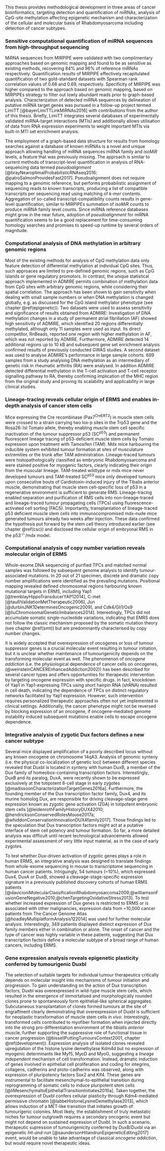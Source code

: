 This thesis provides methodological development in three areas of cancer bioinformatics, targeting detection and quantification of miRNAs, analysis of CpG-site methylation affecting epigenetic mechanism and characterization of the cellular and molecular basis of Rhabdomyosarcoma including detection of cancer subtypes. 

### Sensitive computational quantification of miRNA sequences from high-throughput sequencing

MiRNA sequences from MIRPIPE were validated with two complimentary approaches based on genomic mapping and found to be as sensitive as existing methods, recovering 84% and 96% of reference miRNAs respectively. Quantification results of MIRPIPE effectively recapitulated quantification of two gold-standard datasets with Spearman rank correlation values of 0.68 and 0.69, respectively. Specificity of MIRPIPE was higher compared to the approach based on genomic mapping, based on MIRPIPEs strategy to filter out lowly abundant reads prior to graph-based analysis. Characterization of detected miRNA sequences by delineation of putative miRNA target genes was pursued in a follow-up project termed LimiTT [@bayerLimiTTLinkMiRNAs2016] with contributions from the author of this thesis. Briefly, LimiTT integrates several databases of experimentally validated miRNA-target interactions (MTIs) and additionally allows utilisation of data from RNA expression experiments to weight important MTIs via built-in MTI set enrichment analysis.

The employment of a graph-based data structure for results from homology searches against a database of known miRNAs is a novel and unique approach allowing handling of miRNA sequences miRNA family and *isoMiR* levels, a feature that was previously missing. The approach is similar to current methods of transcript-level quantification in analysis of RNA-sequencing data termed *pseudoalignment* [@brayNearoptimalProbabilisticRNAseq2016; @patroSalmonProvidesFast2017]. Pseudoalignment does not require mapping to a genomic reference, but performs probabilistic assignment of sequencing reads to known transcripts, producing a list of compatible transcripts per sequencing read using matching of *k-mer* contents. Aggregation of so-called transcript-compatibility counts results in gene-level quantification, similar to MIRPIPEs summation of *isoMiR* counts to produce miRNA family level counts. Since miRNA reference databases might grow in the near future, adoption of *pseudoalignment* for miRNA quantification seems to be a good replacement for time-consuming homology searches and promises to speed-up runtime by several orders of magnitude.

### Computational analysis of DNA methylation in arbitrary genomic regions

Most of the existing methods for analysis of CpG methylation data only feature detection of differential methylation at individual CpG sites. Thus, such approaces are limited to pre-defined genomic regions, such as CpG islands or gene regulatory promotors. In contrast, the unique statistical approach implemented in ADMIRE permits combination of methylation data from CpG sites with arbitrary genomic regions, while considering their spatial correlation. The approach has been shown to gain sensitivity when dealing with small sample numbers or when DNA methylation is changed globally, e.g. as discussed for the CpG island methylator phenotype (see chapter \@ref(epigenetic)). Two datasets were used to assess sensitivity and significance of results obtained from ADMIRE: Investigation of DNA methylation changes in a study of permanent atrial fibrillation (AF) showed high sensitivity of ADMIRE, which identified 20 regions differentially methylated, although only 11 samples were used as input. Its direct competitor, RnBeads, reported one region with higher methylation in AF, which was not reported by ADMIRE. Furthermore, ADMIRE detected 14 additional regions up to 10 kB and subsequent gene set enrichment analysis confirmed results of previously conducted GWAS studies. A second dataset was used to analyse ADMIRE's performance in large sample cohorts. 689 samples from a study analysing DNA methylation as an intermediary of genetic risk in rheumatic arthritis (RA) were analysed. In addition ADMIRE detected differential methylation in the T-cell activation and T-cell receptor signalling pathway to RA, thereby confirming implication of the MHC region from the original study and proving its scalability and applicability in large clinical studies.

### Lineage-tracing reveals cellular origin of ERMS and enables in-depth analysis of cancer stem cells

Mice expressing the Cre recombinase (Pax7^CreERT2^) in muscle stem cells were crossed to a strain carrying two lox-p sites in the Trp53 gene and the Rosa26::lsl Tomato allele, thereby enabling muscle stem cell specific inactivation of the tumour suppressor p53 (SC^p53^) and permanent fluorescent lineage tracing of p53-deficient muscle stem cells by Tomato expression upon treatment with Tamoxifen (TAM). Mdx mice harbouring the inducible system exhibited tumour formation at sites of musculature extremities or the trunk after TAM administration. Lineage-traced tumours were histopathologically classified as embryonic Rhabdomyosarcoma and were stained positive for myogenic factors, clearly indicating their origin from the muscular lineage. TAM-treated wildtype or mdx mice never developed tumours and TAM-treated SC^p53^ mice only developed tumours upon consecutive bouts of Cardiotoxin-induced injury of the Tibalis anterior muscle, demonstrating that muscle stem cell-specific loss of p53 in a regenerative environment is sufficient to generate RMS. Lineage-tracing enabled separation and purification of RMS cells into non-lineage-traced and lineage-traced tumour propagating cells (TPCs) using fluorescence-activated cell sorting (FACS). Importantly, transplantation of lineage-traced p53 deficient muscle stem cells into immunocompromised mdx-nude mice generated tumours already two weeks after injection. These data confirmed the hypothesis put forward by the stem cell theory introduced earlier (see chapter \@ref(csc)) and disclosed the cellular origin of embryonal RMS in the p53^-/-^/mdx model. 

### Computational analysis of copy number variation reveals molecular origin of ERMS

Whole-exome DNA sequencing of purified TPCs and matched normal samples was followed by subsequent genome analysis to identify tumour-associated mutations. In 20 out of 21 specimen, discrete and dramatic copy number amplifications were identified as the prevailing mutations. Positional mapping revealed defined chromosomal regions harbouring known mutational targets in ERMS, including Yap1 [@tremblayHippoTransducerYAP12014], C-met [@taulliValidationMetTherapeutic2006], Jun [@durbinJNK1DeterminesOncogenic2009], and Cdk4/Gli1/Os9 [@liuChromosomalGeneticImbalances2014]. Interestingly, TPCs did not accumulate somatic single-nucleotide variations, indicating that EMRS does not follow the classic mechanism proposed by the somatic mutation theory (see chapter \@ref(smt)) but are predominantly characterised by copy number changes. 

It is widely accepted that overexpression of oncogenes or loss of tumour suppressor genes is a crucial molecular event resulting in tumour initiation, but it is unclear whether maintenance of tumourigenicity depends on the transforming molecular event as well. The phenomenon of *oncogene addiction* (i.e. the physiological dependence of cancer cells on oncogenes, (@weinsteinCANCEREnhancedAddiction2002)) has been described for several cancer types and offers opportunities for therapeutic intervention by targeting oncogene expression with specific drugs. In fact, knockdown of Yap1 in Yap1-expressing TPCs using short hairpin RNA (shRNA) resulted in cell death, indicating the dependence of TPCs on distinct regulatory networks facilitated by Yap1 expression. However, such intervention requires personalized therapeutic approaches often not yet implemented in clinical settings. Additionally, the cancer phenotype might not be reversed by blocking expression of an oncogene, if oncogene-mediated genome instability induced subsequent mutations enable cells to escape oncogene dependence.

### Integrative analysis of zygotic Dux factors defines a new cancer subtype

Several mice displayed amplification of a poorly described locus without any known oncogene on chromosome 14qA3. Analysis of genomic synteny (i.e. the physical co-localization of genetic loci) between different species revealed that Duxbl is located in synteny with human DuxB, a member of the Dux family of homeobox-containing transcription factors. Interestingly, DuxB and its paralog, DuxA, were recently shown to be expressed exclusively at the totipotent 8-cell stage in early zygotes [@madissoonCharacterizationTargetGenes2016a]. Furthermore, the founding member of the Dux transcription factor family, Dux4, and its murine homolog Dux, are responsible for driving cleavage-stage gene expression known as zygotic gene activation (ZGA) in totipotent embryonic stem cells [@leidenrothFamilyHistoryDUX42010; @hendricksonConservedRolesMouse2017a; @whiddonConservationInnovationDUX4family2017]. Those findings led to the speculation that Dux transcription factors might act at a putative interface of stem cell potency and tumour formation. So far, a more detailed analysis was difficult until recent technological advancements allowed experimental assessment of very little input material, as in the case of early zygotes.

To test whether Dux-driven activation of zygotic genes plays a role in human ERMS, an integrative analysis was designed to translate findings from whole-exome sequencing in mouse to transcriptome sequencing in human cancer patients. Intriguingly, 54 tumours (~10%), which expressed Dux4, DuxA or DuxB, showed a cleavage-stage-specific expression signature in a previously published discovery cohorts of human ERMS patients [@davicioniMolecularClassificationRhabdomyosarcoma2009;@williamsonFusionGeneNegative2010;@chenTargetingOxidativeStress2013]. To test whether increased expression of Dux genes is restricted to ERMS or is associated with other malignancies, expression data from ~10,000 cancer patients from The Cancer Genome Atlas [@hoadleyMultiplatformAnalysis122014] was used for further molecular analysis. Interestingly, 349 patients displayed distinct expression of Dux family members either in combination or alone. The onset of cancer and the type of cancer was highly variable in these patients, suggesting that Dux transcription factors define a molecular subtype of a broad range of human cancers, including ERMS.

### Gene expression analysis reveals epigenetic plasticity conferred by tumourigenic Duxbl

The selection of suitable targets for individual tumour therapeutics critically depends on molecular insight into mechanisms of tumour initiation and progression. To gain understanding on the action of Dux transcription factors, Duxbl was overexpressed in wild-type muscle stem cells, which resulted in the emergence of immortalised and morphologically rounded clones prone to spontaneously form epithelial-like spherical aggregates. Subcutaneous transplantation of clones formed tumours at the site of engraftment clearly demonstrating that overexpression of Duxbl is sufficient for neoplastic transformation of muscle stem cells *in vivo*. Interestingly, transformed cells contributed to myofiber formation when injected directly into the strong pro-differentiation environment of the *tibialis anterior* muscle, further supporting the suppressive role of functional tissue in cancer progression (@bissellPuttingTumoursContext2001, chapter \@ref(development)). Expression analysis of isolated clones revealed upregulation of the histone lysine demethylase Kdm4d but no expression of myogenic determinants like Myf5, MyoD and MyoG, suggesting a *lineage independent* mechanism of cell transformation. Instead, dramatic induction of genes involved in epithelial cell proliferation and coding for integrins, collagens, cadherins and proto-cadherins was observed, along with expression of pluripotency factors Sox2 and Klf4. These genes are instrumental to facilitate mesenchymal-to-epithelial transition during reprogramming of somatic cells to induce pluripotent stem cells [@liMesenchymaltoEpithelialTransitionInitiates2010a]. Taken together, the overexpression of Duxbl confers cellular plasticity through Kdm4-mediated permissive chromatin [@labbeHistoneLysineDemethylase2013], which allows induction of a MET-like transition that initiates growth of tumourigenic colonies. Most likely, the establishment of truly metastatic niches for tumour outgrowth requires a secondary oncogenic event but might not depend on sustained expression of Duxbl. In such a scenario, therapeutic supression of tumourigenicity conferred by DuxB/Duxbl via an epigenetic *hit-and-run* [@saundersonHitandrunEpigeneticEditing2017] event, would be unable to take advantage of classical *oncogene addiction*, but would require novel therapeutic ideas.
